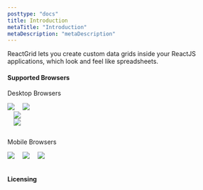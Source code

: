 ```yaml
---
posttype: "docs"
title: Introduction
metaTitle: "Introduction"
metaDescription: "metaDescription"
---
```


ReactGrid lets you create custom data grids inside your ReactJS applications, which look and feel like spreadsheets.

#### Supported Browsers

Desktop Browsers

<div class="d-flex align-items-center" style="padding-bottom: 1em">
  <img src="chrome.svg" style="max-width: 4em;" />
  <img src="firefox.svg" style="max-width: 4em; margin-left: 1em;" />
  <div style='width: 5.5em; margin-left: 1em;'>
    <img src="edge.png" tyle="width: 100%; height: 100%;"/>
  </div>
  <img src="safari.svg" style="max-width: 4em; margin-left: 1em;" />
</div>

Mobile Browsers

<div style="padding-bottom: 1em; margin-bottom: 5px;">
  <img src="chrome.svg" style="max-width: 4em;" />
  <img src="firefox.svg" style="max-width: 4em; margin-left: 1em;" />
  <img src="safari.svg" style="max-width: 4em; margin-left: 1em;" />
</div>

#### Licensing
